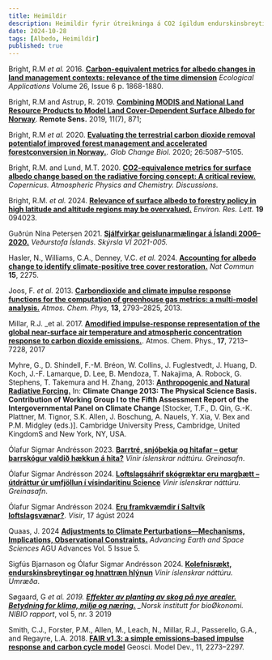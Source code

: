 ```yaml
---
title: Heimildir
description: Heimildir fyrir útreikninga á CO2 ígildum endurskinsbreytinga
date: 2024-10-28
tags: [Albedo, Heimildir]
published: true
---
```


Bright, R.M _et al._ 2016. [**Carbon-equivalent metrics for albedo changes in land management contexts: relevance of the time dimension**](https://esajournals.onlinelibrary.wiley.com/doi/10.1890/15-1597.1) _Ecological Applications_ Volume 26, Issue 6 p. 1868-1880.

Bright, R.M and Astrup, R. 2019. [**Combining MODIS and National Land Resource Products to Model Land Cover-Dependent Surface Albedo for Norway**](https://www.mdpi.com/2072-4292/11/7/871). **Remote Sens.** 2019, 11(7), 871;

Bright, R.M _et al._ 2020. [**Evaluating the terrestrial carbon dioxide removal potentialof improved forest management and accelerated forestconversion in Norway.**](https://onlinelibrary.wiley.com/doi/epdf/10.1111/gcb.15228). _Glob Change Biol._ 2020; 26:5087–5105.

Bright, R.M. and Lund, M.T. 2020. [**CO2-equivalence metrics for surface albedo change based on the radiative forcing concept: A critical review.**](https://acp.copernicus.org/preprints/acp-2020-1109/acp-2020-1109.pdf) _Copernicus. Atmospheric Physics and Chemistry. Discussions._

Bright, R.M. _et al._ 2024. [**Relevance of surface albedo to forestry policy in high latitude and altitude regions may be overvalued.**](https://iopscience.iop.org/article/10.1088/1748-9326/ad657e?fbclid=IwY2xjawFM1BpleHRuA2FlbQIxMQABHT81uofq6nRdMQqVinjKHG-TmQDTmIcPjfXp8OCg7dg8b6U-KXpjB4T1uQ_aem_NWT0VRNI8IFaRifuusoJkA) _Environ. Res. Lett._ **19** 094023.

Guðrún Nína Petersen 2021. [**Sjálfvirkar geislunarmælingar á Íslandi 2006–2020.**](https://www.vedur.is/media/vedurstofan-utgafa-2021/VI_2021_005.pdf) _Veðurstofa Íslands. Skýrsla VÍ 2021-005._

Hasler, N., Williams, C.A., Denney, V.C. _et al._ 2024. [**Accounting for albedo change to identify climate-positive tree cover restoration.**](https://www.nature.com/articles/s41467-024-46577-1) _Nat Commun_ **15**, 2275.

Joos, F. _et al._ 2013. [**Carbondioxide and climate impulse response functions for the computation of greenhouse gas metrics: a multi-model analysis.**](https://acp.copernicus.org/articles/13/2793/2013/acp-13-2793-2013.pdf) _Atmos. Chem. Phys,_ **13**, 2793–2825, 2013.

Millar, R.J. \_et al. 2017. [**Amodified impulse-response representation of the global near-surface air temperature and atmospheric concentration response to carbon dioxide emissions.**](https://acp.copernicus.org/articles/17/7213/2017/acp-17-7213-2017.pdf). Atmos. Chem. Phys., **17**, 7213–7228, 2017

Myhre, G., D. Shindell, F.-M. Bréon, W. Collins, J. Fuglestvedt, J. Huang, D. Koch, J.-F. Lamarque, D. Lee, B. Mendoza, T. Nakajima, A. Robock, G. Stephens, T. Takemura and H. Zhang, 2013: [**Anthropogenic and Natural Radiative Forcing.**](https://www.ipcc.ch/site/assets/uploads/2018/02/WG1AR5_Chapter08_FINAL.pdf) In: **Climate Change 2013: The Physical Science Basis. Contribution of Working Group I to the Fifth Assessment Report of the Intergovernmental Panel on Climate Change** [Stocker, T.F., D. Qin, G.-K. Plattner, M. Tignor, S.K. Allen, J. Boschung, A. Nauels, Y. Xia, V. Bex and P.M. Midgley (eds.)]. Cambridge University Press, Cambridge, United KingdomS and New York, NY, USA.

Ólafur Sigmar Andrésson 2023. [**Barrtré, snjóþekja og hitafar – getur barrskógur valdið hækkun á hita?**](https://natturuvinir.is/greinar/barrtre-snjothekja-og-hitafar/) _Vinir íslenskrar náttúru. Greinasafn_.

Ólafur Sigmar Andrésson 2024. [**Loftslagsáhrif skógræktar eru margþætt – útdráttur úr umfjöllun í vísindaritinu Science**](https://natturuvinir.is/greinar/loftslagsahrif-skograektar-eru-margthaett/) _Vinir íslenskrar náttúru. Greinasafn_.

Ólafur Sigmar Andrésson 2024. [**Eru fram­kvæmdir í Salt­vík loftslagsvænar?**](https://www.visir.is/g/20242608982d/eru-framkvaemdir-i-saltvik-loftslagsvaenar). _Vísir_, 17 ágúst 2024

Quaas, J. 2024 [**Adjustments to Climate Perturbations—Mechanisms, Implications, Observational Constraints.**](https://agupubs.onlinelibrary.wiley.com/doi/10.1029/2023AV001144?fbclid=IwY2xjawGE2ctleHRuA2FlbQIxMQABHSI0BpbqLbv3o_XnnZKmoTR3YXETGHU3pSzs2NjYGHXM7JltORAhlwILOQ_aem_2qYVpgwAQ2wL8pSvplzCtg) _Advancing Earth and Space Sciences_ AGU Advances Vol. 5 Issue 5.

Sigfús Bjarnason og Ólafur Sigmar Andrésson 2024. [**Kolefnisrækt, endurskinsbreytingar og hnattræn hlýnun**](https://natturuvinir.is/blogpost/kolefnisraekt-endurskinsbreytingar-og-hnattraen-hlynun/) _Vinir íslenskrar náttúru. Umræða_.

Søgaard, G _et al. 2019. [**Effekter av planting av skog på nye arealer. Betydning for klima, miljø og næring.**](https://nibio.brage.unit.no/nibio-xmlui/bitstream/handle/11250/2585217/NIBIO_RAPPORT_2019_5_3.pdf) \_Norsk institutt for bioØkonomi. NIBIO rapport_, vol 5, nr. 3 2019

Smith, C.J., Forster, P.M., Allen, M., Leach, N., Millar, R.J., Passerello, G.A., and Regayre, L.A. 2018. [**FAIR v1.3: a simple emissions-based impulse response and carbon cycle model**](https://gmd.copernicus.org/articles/11/2273/2018/) Geosci. Model Dev., 11, 2273–2297.
